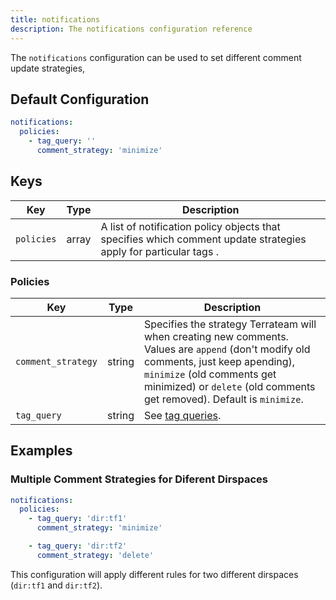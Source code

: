 ```yaml
---
title: notifications
description: The notifications configuration reference
---
```


The `notifications` configuration can be used to set different comment update strategies, 

## Default Configuration
```yaml
notifications:
  policies:
    - tag_query: ''
      comment_strategy: 'minimize'
```

## Keys
| Key | Type | Description |
| --- | --- | --- |
| `policies` | array | A list of notification policy objects that specifies which comment update strategies apply for particular tags . |

### Policies
| Key | Type | Description |
| --- | --- | --- |
| `comment_strategy` | string | Specifies the strategy Terrateam will when creating new comments. Values are `append` (don't modify old comments, just keep apending), `minimize` (old comments get minimized) or `delete` (old comments get removed). Default is `minimize`. |
| `tag_query` | string | See [tag queries](/advanced-workflows/tags). |

## Examples
### Multiple Comment Strategies for Diferent Dirspaces
```yaml
notifications:
  policies:
    - tag_query: 'dir:tf1'
      comment_strategy: 'minimize'

    - tag_query: 'dir:tf2'
      comment_strategy: 'delete'
```

This configuration will apply different rules for two different dirspaces (`dir:tf1` and `dir:tf2`).
